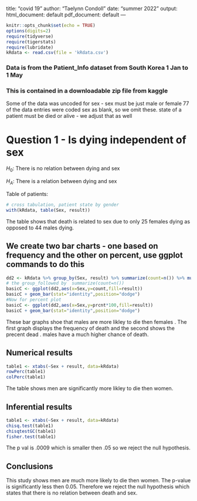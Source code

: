 title: "covid 19"
author: "Taelynn Condoll"
date: "summer 2022"
output:
html_document: default
pdf_document: default
---

```r
knitr::opts_chunk$set(echo = TRUE)
options(digits=2)
require(tidyverse)
require(tigerstats)
require(lubridate)
kRdata <- read.csv(file = 'kRdata.csv')
```

### Data is from the Patient_Info dataset from South Korea 1 Jan to 1 May

### This is contained in a downloadable zip file from kaggle

Some of the data was uncoded for sex - sex must be just male or female
77 of the data entries were coded sex  as blank, so we omit these.
state of a patient must be died or alive - we adjust that as well  

# Question 1 - Is dying independent of sex

$H_0$: There is no relation between dying and sex

$H_A$: There is a relation between dying and sex

Table of patients:

```r
# cross tabulation, patient state by gender
with(kRdata, table(Sex, result))
```

The table shows that death is related to sex due to only 25 females dying as opposed to 44 males dying.

## We create two bar charts - one based on frequency and the other on percent, use ggplot commands to do this

```r
dd2 <- kRdata %>% group_by(Sex, result) %>% summarize(count=n()) %>% mutate(prcnt=count/sum(count))
# the group_followed by  summarize(count=n())
basicC <- ggplot(dd2,aes(x=Sex,y=count,fill=result))
basicC + geom_bar(stat="identity",position="dodge")
#Now for percent plot
basicC <- ggplot(dd2,aes(x=Sex,y=prcnt*100,fill=result))
basicC + geom_bar(stat="identity",position="dodge")
```

These bar graphs shoe that males are more likley to die then females . The first graph displays the frequency of death and the second shows the precent dead . males have a much higher chance of death.

## Numerical results

```r
table1 <- xtabs(~Sex + result, data=kRdata)
rowPerc(table1)
colPerc(table1)
```

The table shows men are significantly more likley to die then women.

## Inferential results

```r
table1 <- xtabs(~Sex + result, data=kRdata)
chisq.test(table1)
chisqtestGC(table1)
fisher.test(table1)
```

The p val is .0009 which is smaller then .05 so we reject the null hypothesis.

## Conclusions

This study shows men are much more likely to die then women. The p-value is significantly less then 0.05. Therefore we reject the null hypothesis which states that there is no relation between death and sex.
